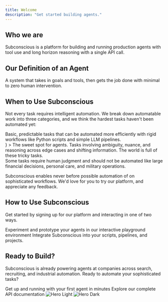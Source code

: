 ```yaml
---
title: Welcome
description: "Get started building agents."
---
```


## Who we are

Subconscious is a platform for building and running production agents with tool use and long horizon reasoning with a single API call.

## Our Definition of an Agent

A system that takes in goals and tools, then gets the job done with minimal to zero human intervention.

## When to Use Subconscious

Not every task requires intelligent automation. We break down automatable work into three categories, and we think the hardest tasks haven't been automated yet:

<div style={{ display: 'flex', gap: '1rem', alignItems: 'stretch' }}>
  <div style={{ flex: '0 0 32%', display: 'flex' }}>
    <Card
      title="Simple Automation"
      style={{ height: '100%', display: 'flex', flexDirection: 'column' }}
      icon="robot"
    >
      Basic, predictable tasks that can be automated more efficiently with rigid workflows like Python scripts and simple LLM pipelines.
    </Card>
  </div>
  <div style={{ flex: '0 0 36%', display: 'flex' }}>
    <Card
      title="Sophisticated Automation"
      style={{ height: '100%', display: 'flex', flexDirection: 'column' }}
      icon={
        <svg width="24" height="24" viewBox="0 0 205 199" fill="none" xmlns="http://www.w3.org/2000/svg">
          <path d="M-4.33042e-06 99.9316C-4.95809e-06 85.5722 11.6406 73.9316 26 73.9316C33.8792 73.9316 40.9387 77.4368 45.706 82.9726C50.9533 89.0659 57.067 95.5734 65.0752 96.3017L69 96.6592L69 96.6523C69.0292 96.6575 69.0586 96.662 69.0879 96.667L72 96.9316C84.6905 96.9316 95.9776 86.6537 95.999 73.9678C95.9889 66.605 92.517 60.0571 87.126 55.8545L86.0478 55.0947C79.5308 50.4998 70.7443 51.4408 62.8603 52.6357C55.5838 53.7386 47.8883 51.7615 41.8984 46.5547C31.0613 37.1341 29.9134 20.7112 39.334 9.87402C48.7547 -0.962725 65.1766 -2.11092 76.0137 7.30957C82.004 12.5169 85.0329 19.863 84.9531 27.2227C84.8666 35.1959 85.1568 44.0274 90.6133 49.8418L91.5527 50.8437C91.59 50.8768 91.6265 50.9106 91.6641 50.9434C91.7107 50.984 91.7576 51.0243 91.8047 51.0644C92.0258 51.2528 92.2525 51.4347 92.4834 51.6113C92.5386 51.6535 92.5937 51.6958 92.6494 51.7373C92.8958 51.9209 93.1476 52.0976 93.4043 52.2676C94.0435 52.6908 94.7137 53.071 95.4111 53.4033C95.8951 53.6339 96.3918 53.8419 96.9004 54.0254C97.1068 54.0998 97.3152 54.1699 97.5254 54.2363C97.8452 54.3373 98.1692 54.429 98.4971 54.5107C98.892 54.6092 99.2926 54.6933 99.6982 54.7627C100.039 54.821 100.383 54.8692 100.73 54.9062C101.312 54.9682 101.902 55 102.5 55C106.701 55 110.533 53.4287 113.446 50.8437L114.387 49.8418C119.843 44.0274 120.133 35.1959 120.047 27.2227C119.967 19.863 122.996 12.5169 128.986 7.30956C139.823 -2.11092 156.245 -0.96273 165.666 9.87402C175.087 20.7112 173.939 37.1341 163.102 46.5547C157.112 51.7615 149.416 53.7386 142.14 52.6357C134.256 51.4408 125.469 50.4998 118.952 55.0947L117.874 55.8545C112.483 60.0571 109.01 66.605 109 73.9678C109.021 86.6537 120.309 96.9316 133 96.9316L135.911 96.667C135.941 96.6619 135.97 96.6575 136 96.6523L136 96.6592L139.925 96.3017C147.933 95.5734 154.047 89.0659 159.294 82.9726C164.061 77.4368 171.121 73.9316 179 73.9316C193.359 73.9316 205 85.5722 205 99.9316C205 99.943 204.999 99.9544 204.999 99.9658C204.999 99.9772 205 99.9886 205 100C205 114.359 193.359 126 179 126C171.121 126 164.061 122.495 159.294 116.959C154.047 110.866 147.933 104.358 139.925 103.63L136 103.272L136 103.279C135.97 103.274 135.941 103.271 135.911 103.266L133 103C120.309 103 109.021 113.278 109 125.965C109.01 133.327 112.483 139.875 117.874 144.077L118.952 144.837C125.469 149.432 134.256 148.491 142.14 147.296C149.416 146.193 157.112 148.17 163.102 153.377C173.939 162.798 175.087 179.22 165.666 190.058C156.245 200.894 139.823 202.043 128.986 192.622C122.996 187.415 119.967 180.069 120.047 172.709C120.133 164.736 119.843 155.904 114.387 150.09L113.446 149.088C110.533 146.503 106.701 144.932 102.5 144.932C101.902 144.932 101.312 144.963 100.73 145.025C100.383 145.062 100.039 145.111 99.6982 145.169C99.2926 145.238 98.892 145.322 98.4971 145.421C98.1692 145.503 97.8452 145.594 97.5254 145.695C97.3152 145.762 97.1068 145.832 96.9004 145.906C96.3919 146.09 95.8951 146.298 95.4111 146.528C94.7137 146.861 94.0435 147.241 93.4043 147.664C93.1476 147.834 92.8958 148.011 92.6494 148.194C92.5937 148.236 92.5386 148.278 92.4834 148.32C92.2525 148.497 92.0258 148.679 91.8047 148.867C91.7576 148.907 91.7107 148.948 91.6641 148.988C91.6265 149.021 91.59 149.055 91.5527 149.088L90.6133 150.09C85.1568 155.904 84.8667 164.736 84.9531 172.709C85.0329 180.069 82.004 187.415 76.0137 192.622C65.1767 202.043 48.7547 200.894 39.334 190.058C29.9134 179.22 31.0613 162.798 41.8984 153.377C47.8883 148.17 55.5838 146.193 62.8603 147.296C70.7444 148.491 79.5308 149.432 86.0478 144.837L87.126 144.077C92.5168 139.875 95.9886 133.327 95.999 125.965C95.9782 113.278 84.6908 103 72 103L69.0879 103.266C69.0587 103.271 69.0292 103.274 69 103.279L69 103.272L65.0752 103.63C57.067 104.358 50.9533 110.866 45.7061 116.959C40.9387 122.495 33.8792 126 26 126C11.6406 126 4.54727e-06 114.359 -4.32743e-06 100L-4.33042e-06 99.9316Z" fill="#FF5C28"/>
        </svg>
      }
    >
      The sweet spot for agents. Tasks involving ambiguity, nuance, and reasoning across edge cases and shifting information. The world is full of these tricky tasks.
    </Card>
  </div>
  <div style={{ flex: '0 0 32%', display: 'flex' }}>
    <Card
      title="Human-Critical Work"
      icon="user"
      style={{ height: '100%', display: 'flex', flexDirection: 'column' }}
    >
      Some tasks require human judgment and should not be automated like large financial decisions, personal care, and military operations.
    </Card>
  </div>
</div>

Subconscious enables never before possible automation of on sophisticated workflows. We'd love for you to try our
platform, and appreciate any feedback.

## How to Use Subconscious

Get started by signing up for our platform and interacting in one of two ways.

<CardGroup cols={2}>
  <Card
    title="Playground"
    icon="play"
  >
    Experiment and prototype your agents in our interactive playground environment
  </Card>
  <Card
    title="API"
    icon="code"
  >
    Integrate Subconscious into your scripts, pipelines, and projects.
  </Card>
</CardGroup>

## Ready to Build?

Subconscious is already powering agents at companies across search, recruiting, and industrial automation. Ready to automate your sophisticated tasks?

<CardGroup cols={2}>
  <Card
    title="Quick Start"
    icon="rocket"
    href="/quickstart"
  >
    Get up and running with your first agent in minutes
  </Card>
  <Card
    title="API Reference"
    icon="book"
    href="/api-reference/introduction"
  >
    Explore our complete API documentation
  </Card>
</CardGroup>

<Frame>
<img
  className="block dark:hidden"
  src="/images/hero.png"
  alt="Hero Light"
/>
<img
  className="hidden dark:block"
  src="/images/hero.png"
  alt="Hero Dark"
/>
</Frame>